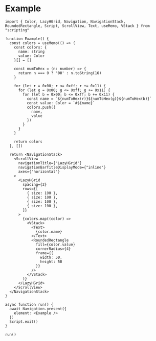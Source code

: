 # Example

```tsx
import { Color, LazyHGrid, Navigation, NavigationStack, RoundedRectangle, Script, ScrollView, Text, useMemo, VStack } from "scripting"

function Example() {
  const colors = useMemo(() => {
    const colors: {
      name: string
      value: Color
    }[] = []

    const numToHex = (n: number) => {
      return n === 0 ? '00' : n.toString(16)
    }

    for (let r = 0x00; r <= 0xff; r += 0x11) {
      for (let g = 0x00; g <= 0xff; g += 0x11) {
        for (let b = 0x00; b <= 0xff; b += 0x11) {
          const name = `${numToHex(r)}${numToHex(g)}${numToHex(b)}`
          const value: Color = `#${name}`
          colors.push({
            name,
            value
          })
        }
      }
    }

    return colors
  }, [])

  return <NavigationStack>
    <ScrollView
      navigationTitle={"LazyHGrid"}
      navigationBarTitleDisplayMode={"inline"}
      axes={"horizontal"}
    >
      <LazyHGrid
        spacing={2}
        rows={[
          { size: 100 },
          { size: 100 },
          { size: 100 },
          { size: 100 },
        ]}
      >
        {colors.map((color) =>
          <VStack>
            <Text>
              {color.name}
            </Text>
            <RoundedRectangle
              fill={color.value}
              cornerRadius={4}
              frame={{
                width: 50,
                height: 50
              }}
            />
          </VStack>
        )}
      </LazyHGrid>
    </ScrollView>
  </NavigationStack>
}

async function run() {
  await Navigation.present({
    element: <Example />
  })
  Script.exit()
}

run()
```